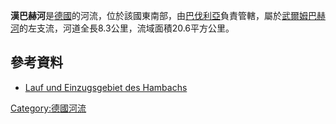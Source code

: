 {{Coord|49|6|31.35|N|10|43|18.34|E|display=title}}

'''漢巴赫河'''是[[德國|德國]]的河流，位於該國東南部，由[[巴伐利亞|巴伐利亞]]負責管轄，屬於[[武爾姆巴赫河_(阿爾特米爾河支流)|武爾姆巴赫河]]的左支流，河道全長8.3公里，流域面積20.6平方公里。

==參考資料==
* [http://geoportal.bayern.de/bayernatlas/default?lon=4403343.0&lat=5443298.5&zoom=9&base=951 Lauf und Einzugsgebiet des Hambachs]

{{Germany-geo-stub}}
[[Category:德國河流|Category:德國河流]]